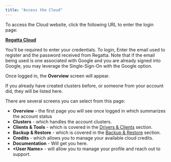 ```yaml
---
title: "Access the Cloud"
---
```


To access the Cloud website, click the following URL to enter the login page:

[**Regatta Cloud**](https://cloud.regatta.dev)

You’ll be required to enter your credentials. To login, Enter the email used to register and the password received from Regatta. Note that if the email being used is one associated with Google and you are already signed into Google, you may leverage the Single-Sign-On with the Google option.

Once logged in, the **Overview** screen will appear.

If you already have created clusters before, or someone from your account did, they will be listed here.

There are several screens you can select from this page:

- **Overview** - the first page you will see once logged in which summarizes the account status
- **Clusters** - which handles the account clusters.
- **Clients & Tools** - which is covered in the [Drivers & Clients](https://docs.regatta.dev/drivers-and-clients/connecting-applications-to-regatta) section.
- **Backup & Restore** - which is covered in the [Backup & Restore](https://docs.regatta.dev/regatta-cloud/database-backup-restore) section.
- **Credits** - which allows you to manage your available cloud credits.
- **Documentation** - Will get you here.
- **\<User Name\>** - will allow you to manage your profile and reach out to  support.